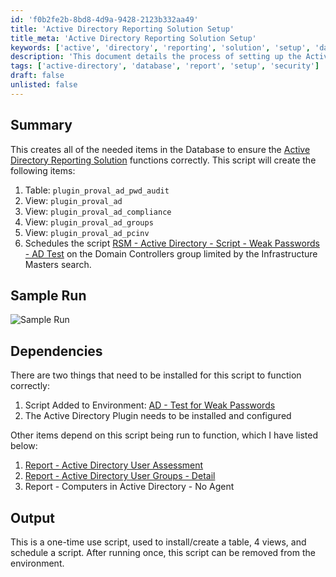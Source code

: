 ```yaml
---
id: 'f0b2fe2b-8bd8-4d9a-9428-2123b332aa49'
title: 'Active Directory Reporting Solution Setup'
title_meta: 'Active Directory Reporting Solution Setup'
keywords: ['active', 'directory', 'reporting', 'solution', 'setup', 'database']
description: 'This document details the process of setting up the Active Directory Reporting Solution by creating necessary database items including tables and views, along with scheduling an essential script for compliance and security checks.'
tags: ['active-directory', 'database', 'report', 'setup', 'security']
draft: false
unlisted: false
---
```

## Summary

This creates all of the needed items in the Database to ensure the [Active Directory Reporting Solution](https://proval.itglue.com/DOC-5078775-9331097) functions correctly. This script will create the following items:

1. Table: `plugin_proval_ad_pwd_audit`
2. View: `plugin_proval_ad`
3. View: `plugin_proval_ad_compliance`
4. View: `plugin_proval_ad_groups`
5. View: `plugin_proval_ad_pcinv`
6. Schedules the script [RSM - Active Directory - Script - Weak Passwords - AD Test](https://proval.itglue.com/DOC-5078775-9590761) on the Domain Controllers group limited by the Infrastructure Masters search.

## Sample Run

![Sample Run](../../../static/img/AD---Create-ViewsTableSchedule-for-AD-Reporting-Solution/image_1.png)

## Dependencies

There are two things that need to be installed for this script to function correctly:

1. Script Added to Environment: [AD - Test for Weak Passwords](https://proval.itglue.com/DOC-5078775-9492875)
2. The Active Directory Plugin needs to be installed and configured

Other items depend on this script being run to function, which I have listed below:

1. [Report - Active Directory User Assessment](https://proval.itglue.com/DOC-5078775-9493611)
2. [Report - Active Directory User Groups - Detail](https://proval.itglue.com/DOC-5078775-9493130)
3. Report - Computers in Active Directory - No Agent

## Output

This is a one-time use script, used to install/create a table, 4 views, and schedule a script. After running once, this script can be removed from the environment.











